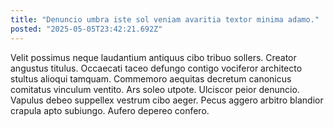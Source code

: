 ```yaml
---
title: "Denuncio umbra iste sol veniam avaritia textor minima adamo."
posted: "2025-05-05T23:42:21.692Z"
---
```


Velit possimus neque laudantium antiquus cibo tribuo sollers. Creator angustus titulus. Occaecati taceo defungo contigo vociferor architecto stultus alioqui tamquam.
Commemoro aequitas decretum canonicus comitatus vinculum ventito. Ars soleo utpote. Ulciscor peior denuncio.
Vapulus debeo suppellex vestrum cibo aeger. Pecus aggero arbitro blandior crapula apto subiungo. Aufero depereo confero.
